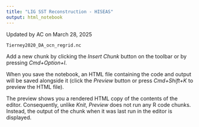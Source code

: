 ```yaml
---
title: "LIG SST Reconstruction - HISEAS"
output: html_notebook
---
```


Updated by AC on March 28, 2025

```r
Tierney2020_DA_ocn_regrid.nc
```

Add a new chunk by clicking the *Insert Chunk* button on the toolbar or by pressing *Cmd+Option+I*.

When you save the notebook, an HTML file containing the code and output will be saved alongside it (click the *Preview* button or press *Cmd+Shift+K* to preview the HTML file). 

The preview shows you a rendered HTML copy of the contents of the editor. Consequently, unlike *Knit*, *Preview* does not run any R code chunks. Instead, the output of the chunk when it was last run in the editor is displayed.

